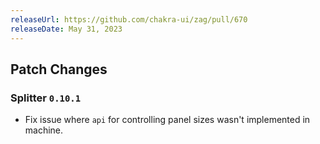 ```yaml
---
releaseUrl: https://github.com/chakra-ui/zag/pull/670
releaseDate: May 31, 2023
---
```


## Patch Changes

### Splitter `0.10.1`

- Fix issue where `api` for controlling panel sizes wasn't implemented in machine.
